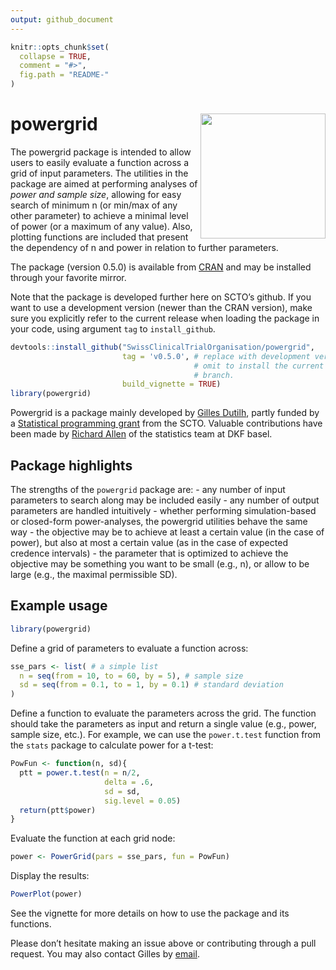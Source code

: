 ```yaml
---
output: github_document
---
```


<!-- README.md is generated from README.Rmd. Please edit that file -->

```r
knitr::opts_chunk$set(
  collapse = TRUE,
  comment = "#>",
  fig.path = "README-"
)
```

# powergrid <img src='man/figures/powergrid_color_floor.png' align="right" width="200">

The powergrid package is intended to allow users to easily evaluate a function
across a grid of input parameters. The utilities in the package are aimed at
performing analyses of *power and sample size*, allowing for easy search of
minimum n (or min/max of any other parameter) to achieve a minimal level of
power (or a maximum of any value). Also, plotting functions are included that
present the dependency of n and power in relation to further parameters.

The package (version 0.5.0) is available from
[CRAN](https://CRAN.R-project.org/package=powergrid) and may be installed
through your favorite mirror.

Note that the package is developed further here on SCTO’s github. If you want to
use a development version (newer than the CRAN version), make sure you
explicitly refer to the current release when loading the package in your code,
using argument `tag` to `install_github`.

```r
devtools::install_github("SwissClinicalTrialOrganisation/powergrid",
                         tag = 'v0.5.0', # replace with development version, or
                                         # omit to install the current main
                                         # branch.
                         build_vignette = TRUE)
library(powergrid)
```

Powergrid is a package mainly developed by [Gilles
Dutilh](https://www.gillesdutilh.com/statistics/), partly funded by a
[Statistical programming
grant](https://www.sctoplatforms.ch/en/scto-platforms/statistics-methodology-5.html)
from the SCTO. Valuable contributions have been made by [Richard
Allen](https://dkf.unibas.ch/de/team-data-analysis-statistik/) of the statistics
team at DKF basel.

## Package highlights
The strengths of the `powergrid` package are:
- any number of input parameters to search along may be included easily
- any number of output parameters are handled intuitively
- whether performing simulation-based or closed-form power-analyses, the
  powergrid utilities behave the same way
- the objective may be to achieve at least a certain value (in the case of
  power), but also at most a certain value (as in the case of expected credence
  intervals)
- the parameter that is optimized to achieve the objective may be something you
  want to be small (e.g., n), or allow to be large (e.g., the maximal
  permissible SD).

## Example usage

```r
library(powergrid)
```

Define a grid of parameters to evaluate a function across:

```r
sse_pars <- list( # a simple list
  n = seq(from = 10, to = 60, by = 5), # sample size
  sd = seq(from = 0.1, to = 1, by = 0.1) # standard deviation
)
```

Define a function to evaluate the parameters across the grid. The function should take the parameters as input and return a single value (e.g., power, sample size, etc.). For example, we can use the `power.t.test` function from the `stats` package to calculate power for a t-test:

```r
PowFun <- function(n, sd){
  ptt = power.t.test(n = n/2,
                     delta = .6,
                     sd = sd,
                     sig.level = 0.05)
  return(ptt$power)
}
```

Evaluate the function at each grid node:

```r
power <- PowerGrid(pars = sse_pars, fun = PowFun)
```

Display the results:

```R
PowerPlot(power)
```

See the vignette for more details on how to use the package and its
functions.

Please don't hesitate making an issue above or contributing through a
pull request. You may also contact Gilles by [email](mailto:info@gillesdutilh.com).

